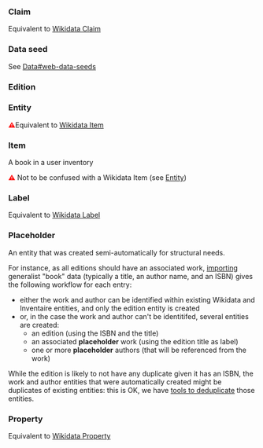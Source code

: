 <!-- LANG:EN, title="Glossary"-->

=== Claim ===

Equivalent to [https://www.wikidata.org/wiki/Wikidata:Glossary#Claim Wikidata Claim]

=== Data seed ===

See [[Data#web-data-seeds]]

=== Edition ===

=== Entity ===

<span style="color: red;font-weight:bold;">⚠</span>Equivalent to [https://www.wikidata.org/wiki/Wikidata:Glossary#Item Wikidata Item]

=== Item ===

A book in a user inventory

<span style="color: red;font-weight:bold;">⚠</span> Not to be confused with a Wikidata Item (see [[Glossary#Entity|Entity]])

=== Label ===

Equivalent to [https://www.wikidata.org/wiki/Wikidata:Glossary#Label Wikidata Label]

=== Placeholder ===

An entity that was created semi-automatically for structural needs.

For instance, as all editions should have an associated work, [https://inventaire.io/add/import importing] generalist &quot;book&quot; data (typically a title, an author name, and an ISBN) gives the following workflow for each entry:

* either the work and author can be identified within existing Wikidata and Inventaire entities, and only the edition entity is created
* or, in the case the work and author can't be identitifed, several entities are created:
** an edition (using the ISBN and the title)
** an associated '''placeholder''' work (using the edition title as label)
** one or more '''placeholder''' authors (that will be referenced from the work)

While the edition is likely to not have any duplicate given it has an ISBN, the work and author entities that were automatically created might be duplicates of existing entities: this is OK, we have [[Tools#Entities|tools to deduplicate]] those entities.

=== Property ===

Equivalent to [https://www.wikidata.org/wiki/Wikidata:Glossary#Property Wikidata Property]

